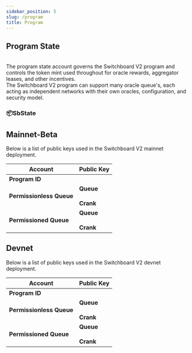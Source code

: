 ```yaml
---
sidebar_position: 5
slug: /program
title: Program
---
```



## Program State

<Grid container spacing={3} justifyContent="space-around">
  <Grid item md={6}>
    <br />
    <Typography>
      The program state account governs the Switchboard V2 program and controls the
      token mint used throughout for oracle rewards, aggregator leases, and
      other incentives.
    </Typography>
    <br />
    <Typography>
      The Switchboard V2 program can support many oracle queue's, each acting as
      independent networks with their own oracles, configuration, and security
      model.
    </Typography>
    <br />

### 📦SbState

<ProgramStateAccountData />

  </Grid>
  <Grid item md={5}>
    <MarkdownImage img="/img/L0_Architecture.png" />
  </Grid>
</Grid>

## Mainnet-Beta

Below is a list of public keys used in the Switchboard V2 mainnet deployment.

<table>
  <thead>
    <tr>
      <th>Account</th>
      <th>Public Key</th>
    </tr>
  </thead>
  <tbody>
    <tr>
      <td>
        <b>Program ID</b>
      </td>
      <td>
        <PublicKeyButton publicKey="SW1TCH7qEPTdLsDHRgPuMQjbQxKdH2aBStViMFnt64f" />
      </td>
    </tr>
    <tr>
      <td>
        <b>Permissionless Queue</b>
      </td>
      <td>
        <b>Queue</b>
        <br />
        <PublicKeyButton publicKey="5JYwqvKkqp35w8Nq3ba4z1WYUeJQ1rB36V8XvaGp6zn1" />
        <br />
        <b>Crank</b>
        <br />
        <PublicKeyButton publicKey="BKtF8yyQsj3Ft6jb2nkfpEKzARZVdGgdEPs6mFmZNmbA" />
      </td>
    </tr>
    <tr>
      <td>
        <b>Permissioned Queue</b>
      </td>
      <td>
        <b>Queue</b>
        <br />
        <PublicKeyButton publicKey="3HBb2DQqDfuMdzWxNk1Eo9RTMkFYmuEAd32RiLKn9pAn" />
        <br />
        <b>Crank</b>
        <br />
        <PublicKeyButton publicKey="GdNVLWzcE6h9SPuSbmu69YzxAj8enim9t6mjzuqTXgLd" />
      </td>
    </tr>
  </tbody>
</table>

## Devnet

Below is a list of public keys used in the Switchboard V2 devnet deployment.

<table>
  <thead>
    <tr>
      <th>Account</th>
      <th>Public Key</th>
    </tr>
  </thead>
  <tbody>
    <tr>
      <td>
        <b>Program ID</b>
      </td>
      <td>
        <PublicKeyButton publicKey="2TfB33aLaneQb5TNVwyDz3jSZXS6jdW2ARw1Dgf84XCG" />
      </td>
    </tr>
    <tr>
      <td>
        <b>Permissionless Queue</b>
      </td>
      <td>
        <b>Queue</b>
        <br />
        <PublicKeyButton publicKey="F8ce7MsckeZAbAGmxjJNetxYXQa9mKr9nnrC3qKubyYy" />
        <br />
        <b>Crank</b>
        <br />
        <PublicKeyButton publicKey="GN9jjCy2THzZxhYqZETmPM3my8vg4R5JyNkgULddUMa5" />
      </td>
    </tr>
    <tr>
      <td>
        <b>Permissioned Queue</b>
      </td>
      <td>
        <b>Queue</b>
        <br />
        <PublicKeyButton publicKey="GhYg3R1V6DmJbwuc57qZeoYG6gUuvCotUF1zU3WCj98U" />
        <br />
        <b>Crank</b>
        <br />
        <PublicKeyButton publicKey="GdNVLWzcE6h9SPuSbmu69YzxAj8enim9t6mjzuqTXgLd" />
      </td>
    </tr>
  </tbody>
</table>

